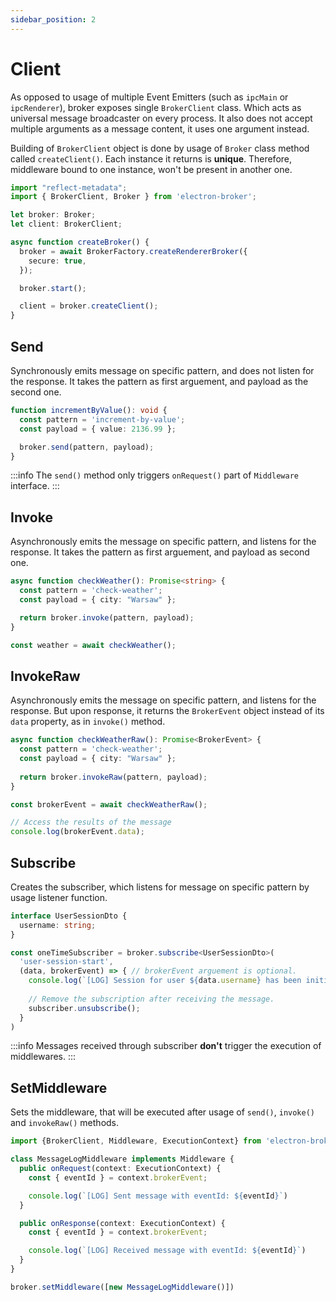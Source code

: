 ```yaml
---
sidebar_position: 2
---
```


# Client
As opposed to usage of multiple Event Emitters (such as `ipcMain` or `ipcRenderer`),
broker exposes single `BrokerClient` class. Which acts as universal message broadcaster on every process.
It also does not accept multiple arguments as a message content, it uses one argument instead.

Building of `BrokerClient` object is done by usage of `Broker` class method called `createClient()`. 
Each instance it returns is **unique**. Therefore, middleware bound to one instance, won't be present 
in another one.  

```typescript {14} title="index.tsx"
import "reflect-metadata";
import { BrokerClient, Broker } from 'electron-broker';

let broker: Broker;
let client: BrokerClient;

async function createBroker() {
  broker = await BrokerFactory.createRendererBroker({
    secure: true,
  });

  broker.start();

  client = broker.createClient();
}
```

## Send
Synchronously emits message on specific pattern, and does not listen for the 
response. It takes the pattern as first arguement, and payload as the second one. 

```typescript {5} title="send.ts"
function incrementByValue(): void {
  const pattern = 'increment-by-value';
  const payload = { value: 2136.99 };

  broker.send(pattern, payload);
}
```
:::info
The `send()` method only triggers `onRequest()` part of `Middleware` interface.
:::


## Invoke
Asynchronously emits the message on specific pattern, and listens for the response.
It takes the pattern as first arguement, and payload as second one.

```typescript {5} title="invoke.ts"
async function checkWeather(): Promise<string> {
  const pattern = 'check-weather';
  const payload = { city: "Warsaw" }; 

  return broker.invoke(pattern, payload);
}

const weather = await checkWeather();
```

## InvokeRaw
Asynchronously emits the message on specific pattern, and listens for the response.
But upon response, it returns the `BrokerEvent` object instead of its `data` property, as in `invoke()` method. 

```typescript {5} title="invoke-raw.ts"
async function checkWeatherRaw(): Promise<BrokerEvent> {
  const pattern = 'check-weather';
  const payload = { city: "Warsaw" };
  
  return broker.invokeRaw(pattern, payload);
}

const brokerEvent = await checkWeatherRaw();

// Access the results of the message
console.log(brokerEvent.data);
```

## Subscribe
Creates the subscriber, which listens for message on specific pattern by usage listener function.

```typescript title="subscriber.ts"
interface UserSessionDto {
  username: string;
}

const oneTimeSubscriber = broker.subscribe<UserSessionDto>(
  'user-session-start', 
  (data, brokerEvent) => { // brokerEvent arguement is optional.
    console.log(`[LOG] Session for user ${data.username} has been initialised.`)
    
    // Remove the subscription after receiving the message. 
    subscriber.unsubscribe();
  }
)
```

:::info
  Messages received through subscriber **don't** trigger the execution of middlewares.
:::

## SetMiddleware
Sets the middleware, that will be executed after usage of `send()`, `invoke()` and `invokeRaw()` methods.

```typescript title="middleware.ts"
import {BrokerClient, Middleware, ExecutionContext} from 'electron-broker';

class MessageLogMiddleware implements Middleware {
  public onRequest(context: ExecutionContext) {
    const { eventId } = context.brokerEvent;

    console.log(`[LOG] Sent message with eventId: ${eventId}`)    
  }

  public onResponse(context: ExecutionContext) {
    const { eventId } = context.brokerEvent;

    console.log(`[LOG] Received message with eventId: ${eventId}`)    
  }
}

broker.setMiddleware([new MessageLogMiddleware()])
```



